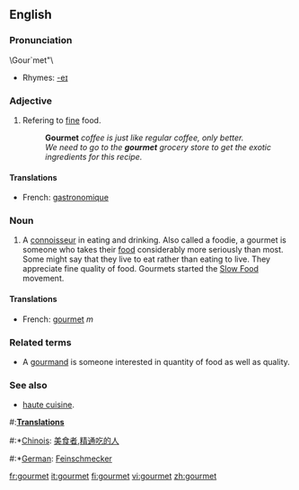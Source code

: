 ==English==
{{wikipedia}}

===Pronunciation===
\Gour`met"\ 
*Rhymes: [[Rhymes:English:-eɪ|-eɪ]]


===Adjective===
#Refering to [[fine]] food.
#:'''Gourmet''' ''coffee is just like regular coffee, only better.''
#:''We need to go to the '''gourmet''' grocery store to get the exotic ingredients for this recipe.''

====Translations====
*French: [[gastronomique]]

===Noun===

#A [[connoisseur]] in eating and drinking. Also called a foodie, a gourmet is someone who takes their [[food]] considerably more seriously than most. Some might say that they live to eat rather than eating to live. They appreciate fine quality of food. Gourmets started the [http://en.wikipedia.org/wiki/Slow_Food Slow Food] movement.

====Translations====
*French: [[gourmet]] ''m''

===Related terms===
*A  [[gourmand]] is someone interested in quantity of food as well as quality.

===See also===
* [[haute cuisine]].

#:'''[[Translation]]s'''
#:*[[Chinois]]: [[美食者]],[[精通吃的人]]
#:*[[German]]: [[Feinschmecker]]

[[fr:gourmet]]
[[it:gourmet]]
[[fi:gourmet]]
[[vi:gourmet]]
[[zh:gourmet]]